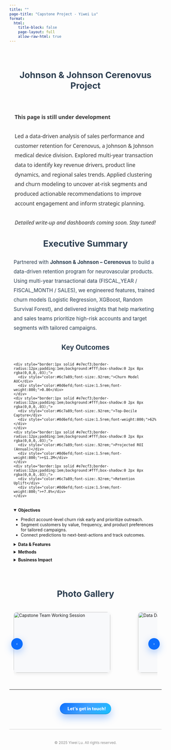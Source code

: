 ```yaml
---
title: ""
page-title: "Capstone Project - Yiwei Lu"
format:
  html:
    title-block: false
    page-layout: full
    allow-raw-html: true
---
```


<style>
.page-intro {
  max-width: 800px;
  margin: 4em auto 2em;
  font-size: 1.1rem;
  line-height: 1.8;
  color: #333;
  font-family: 'Segoe UI', system-ui, sans-serif;
  padding: 0 1em;
}
.section-title {
  text-align: center;
  font-size: 1.8rem;
  font-weight: 700;
  margin-top: 3em;
  margin-bottom: 1em;
  color: #2c3e50;
}

/* ===== Horizontal Photo Scroller ===== */
.photo-wrap {
  max-width: 1000px;
  margin: 1.2em auto 2.2em;
  padding: 0 1em;
  position: relative;
  overflow: visible;
}

.photo-track {
  display: flex;
  gap: 12px;
  overflow-x: auto;
  scroll-snap-type: x mandatory;
  scroll-behavior: smooth;
  padding-bottom: 10px;
  -webkit-overflow-scrolling: touch;
}
.photo-track::-webkit-scrollbar { height: 8px; }
.photo-track::-webkit-scrollbar-thumb { background: #c9d6f3; border-radius: 8px; }
.photo-track::-webkit-scrollbar-track { background: #f1f4fb; border-radius: 8px; }

.photo-item {
  flex: 0 0 auto;
  width: 320px;              /* 更大一些 */
  height: 200px;
  border-radius: 12px;
  overflow: hidden;
  box-shadow: 0 4px 12px rgba(0,0,0,.08);
  scroll-snap-align: start;
  background: #f8f9fb;
  position: relative;
  cursor: zoom-in;           /* 提示可放大 */
}
.photo-item img {
  width: 100%;
  height: 100%;
  object-fit: cover;
  display: block;
  transition: transform .25s ease, box-shadow .25s ease;
}
.photo-item:hover img { transform: scale(1.03); }

.photo-nav {
  position: absolute;
  top: 50%;
  transform: translateY(-50%);
  width: 38px;
  height: 38px;
  border: none;
  border-radius: 50%;
  background: #0d6efd;
  color: #fff;
  box-shadow: 0 8px 24px rgba(13,110,253,.35);
  display: inline-flex;
  align-items: center;
  justify-content: center;
  cursor: pointer;
  transition: filter .18s ease, transform .18s ease;
  z-index: 2;
}
.photo-nav:hover { filter: brightness(1.05); transform: translateY(-50%) scale(1.03); }
.photo-nav:active { transform: translateY(-50%) scale(.98); }
.photo-nav.prev { left: 6px; }
.photo-nav.next { right: 6px; }

/* Lightbox 大图预览 */
.lightbox {
  position: fixed; inset: 0;
  background: rgba(0,0,0,.86);
  display: none;
  align-items: center; justify-content: center;
  z-index: 1300;
}
.lightbox.show { display: flex; }
.lightbox img {
  max-width: 92vw; max-height: 90vh;
  border-radius: 12px;
  box-shadow: 0 12px 36px rgba(0,0,0,.5);
}
.lightbox .lb-close {
  position: fixed; top: 14px; right: 14px;
  width: 40px; height: 40px; border: 0; border-radius: 50%;
  background: rgba(255,255,255,.92);
  color: #111; font-size: 1.2rem; cursor: pointer;
}

@media (max-width: 520px){
  .photo-item { width: 220px; height: 150px; }
  .photo-nav { width: 34px; height: 34px; }
}
</style>

<div class="section-title">Johnson & Johnson Cerenovus Project</div>
<div class="page-intro">
  <strong>This page is still under development</strong><br><br>
  Led a data-driven analysis of sales performance and customer retention for Cerenovus, a Johnson &amp; Johnson medical device division. 
  Explored multi-year transaction data to identify key revenue drivers, product line dynamics, and regional sales trends. 
  Applied clustering and churn modeling to uncover at-risk segments and produced actionable recommendations 
  to improve account engagement and inform strategic planning. <br><br>
  <em>Detailed write-up and dashboards coming soon. Stay tuned!</em>
</div>

<!-- ===== Executive Summary Section ===== -->
<section id="jj-summary" style="max-width:1000px;margin:2em auto;padding:0 1em;">
  <h2 class="section-title" style="margin-top:0;">Executive Summary</h2>
  <p style="color:#2c3e50;line-height:1.85;font-size:1.05rem;">
    Partnered with <strong>Johnson &amp; Johnson – Cerenovus</strong> to build a data-driven retention program 
    for neurovascular products. Using multi-year transactional data (FISCAL_YEAR / FISCAL_MONTH / SALES), 
    we engineered features, trained churn models (Logistic Regression, XGBoost, Random Survival Forest), 
    and delivered insights that help marketing and sales teams prioritize high-risk accounts and target 
    segments with tailored campaigns.
  </p>

  <h3 class="section-title" style="font-size:1.4rem;margin-top:1.5em;">Key Outcomes</h3>
  <div style="display:grid;grid-template-columns:repeat(auto-fit,minmax(180px,1fr));gap:12px;margin-bottom:1.2em;">
    <div style="border:1px solid #e7ecf3;border-radius:12px;padding:1em;background:#fff;box-shadow:0 2px 8px rgba(0,0,0,.03);">
      <div style="color:#6c7a89;font-size:.92rem;">Churn Model AUC</div>
      <div style="color:#0d6efd;font-size:1.5rem;font-weight:800;">0.86</div>
    </div>
    <div style="border:1px solid #e7ecf3;border-radius:12px;padding:1em;background:#fff;box-shadow:0 2px 8px rgba(0,0,0,.03);">
      <div style="color:#6c7a89;font-size:.92rem;">Top-Decile Capture</div>
      <div style="color:#0d6efd;font-size:1.5rem;font-weight:800;">62%</div>
    </div>
    <div style="border:1px solid #e7ecf3;border-radius:12px;padding:1em;background:#fff;box-shadow:0 2px 8px rgba(0,0,0,.03);">
      <div style="color:#6c7a89;font-size:.92rem;">Projected ROI (Annual)</div>
      <div style="color:#0d6efd;font-size:1.5rem;font-weight:800;">+$1.2M</div>
    </div>
    <div style="border:1px solid #e7ecf3;border-radius:12px;padding:1em;background:#fff;box-shadow:0 2px 8px rgba(0,0,0,.03);">
      <div style="color:#6c7a89;font-size:.92rem;">Retention Uplift</div>
      <div style="color:#0d6efd;font-size:1.5rem;font-weight:800;">+7.8%</div>
    </div>
  </div>

  <details open style="margin:.6em 0;">
    <summary><strong>Objectives</strong></summary>
    <ul>
      <li>Predict account-level churn risk early and prioritize outreach.</li>
      <li>Segment customers by value, frequency, and product preferences for tailored campaigns.</li>
      <li>Connect predictions to next-best-actions and track outcomes.</li>
    </ul>
  </details>

  <details style="margin:.6em 0;">
    <summary><strong>Data &amp; Features</strong></summary>
    <ul>
      <li>Transactional tables: FISCAL_YEAR, FISCAL_MONTH, SALES, SKU/category, channel, region.</li>
      <li>Feature engineering: RFM, seasonality, product mix, pricing tiers, recency windows.</li>
      <li>Data quality: standardization, outlier handling, cross-source alignment.</li>
    </ul>
  </details>

  <details style="margin:.6em 0;">
    <summary><strong>Methods</strong></summary>
    <ul>
      <li>Models: Logistic Regression, XGBoost, Random Survival Forest.</li>
      <li>Evaluation: AUC/PR, C-index, cost curves under budget constraints.</li>
      <li>Clustering: K-Means (Premium Spenders, Low Engagement, Power Buyers).</li>
    </ul>
  </details>

  <details style="margin:.6em 0;">
    <summary><strong>Business Impact</strong></summary>
    <ul>
      <li>62% of churners captured in the top risk decile enables focused retention offers.</li>
      <li>Projected +$1.2M annual ROI from targeted campaigns.</li>
      <li>Provides a repeatable prediction → action → monitoring loop for continuous improvement.</li>
    </ul>
  </details>
</section>

<div class="section-title">Photo Gallery</div>

<div class="photo-wrap">
  <button class="photo-nav prev" type="button" aria-label="Previous" title="Previous">&#8249;</button>
  <div class="photo-track" id="photo-track">
<figure class="photo-item"><img src="/images/capstone1.jpeg"  alt="Capstone Team Working Session"></figure>
<figure class="photo-item"><img src="/images/JJ-cover.png"   alt="Data Dashboard Demo"></figure>
<figure class="photo-item"><img src="/images/capstone3.jpeg" alt="Presentation Day"></figure>
<figure class="photo-item"><img src="/images/capstone4.jpeg"  alt="More Work"></figure>
  </div>
  <button class="photo-nav next" type="button" aria-label="Next" title="Next">&#8250;</button>
</div>

<script>
(function(){
  const track = document.getElementById('photo-track');
  if (!track) return;

  function getStep() {
    const first = track.querySelector('.photo-item');
    if (!first) return 240;
    const style = getComputedStyle(track);
    const gap = parseFloat(style.columnGap || style.gap || 12);
    return first.getBoundingClientRect().width + gap;
  }

  const prev = document.querySelector('.photo-nav.prev');
  const next = document.querySelector('.photo-nav.next');
  prev && prev.addEventListener('click', ()=> track.scrollBy({ left: -getStep(), behavior: 'smooth' }));
  next && next.addEventListener('click', ()=> track.scrollBy({ left:  getStep(), behavior: 'smooth' }));

  // 键盘左右键也可滚动
  track.addEventListener('keydown', (e)=>{
    if (e.key === 'ArrowLeft')  { e.preventDefault(); track.scrollBy({left: -getStep(), behavior:'smooth'}); }
    if (e.key === 'ArrowRight') { e.preventDefault(); track.scrollBy({left:  getStep(), behavior:'smooth'}); }
  });
  track.tabIndex = 0; // 使其可获得焦点接收键盘事件

  // Lightbox 预览
  const lb = document.createElement('div');
  lb.className = 'lightbox';
  lb.innerHTML = '<button class="lb-close" aria-label="Close">×</button><img alt="Preview">';
  document.body.appendChild(lb);
  const lbImg = lb.querySelector('img');
  const lbClose = lb.querySelector('.lb-close');

  track.addEventListener('click', (e)=>{
    const img = e.target.closest('.photo-item img');
    if (!img) return;
    lbImg.src = img.currentSrc || img.src;
    lb.classList.add('show');
  });
  const closeLB = ()=> lb.classList.remove('show');
  lb.addEventListener('click', (e)=> { if (e.target === lb) closeLB(); });
  lbClose.addEventListener('click', closeLB);
  document.addEventListener('keydown', (e)=> { if (e.key === 'Escape') closeLB(); });
})();
</script>

---

<div class="connect-container" style="display:flex; flex-wrap:wrap; gap:1em; align-items:center;">

<!-- ① 按钮特效：CSS（不动其它样式） -->
<style>
  .cta-contact{
    display:inline-flex; align-items:center; gap:.6em;
    padding:.7em 1.25em; border-radius:999px;
    background:linear-gradient(135deg,#0d6efd 0%,#3ea1ff 50%,#17c0ff 100%);
    color:#fff; font-weight:800; letter-spacing:.2px; text-decoration:none;
    box-shadow:0 12px 26px rgba(13,110,253,.35), inset 0 -2px 0 rgba(0,0,0,.15);
    position:relative; overflow:hidden;
    transition:transform .16s ease, box-shadow .16s ease, filter .16s ease;
  }
  .cta-contact:hover{
    transform:translateY(-3px);
    box-shadow:0 18px 36px rgba(13,110,253,.45), 0 0 0 4px rgba(13,110,253,.12);
  }
  .cta-contact:active{ transform:translateY(0) scale(.98); }
  .cta-contact:focus-visible{
    outline:none;
    box-shadow:0 0 0 4px rgba(13,110,253,.35), 0 12px 26px rgba(13,110,253,.35);
  }
  .cta-contact i{ font-size:1.05rem; line-height:1; transition:transform .16s ease; }
  .cta-contact:hover i{ transform:translateX(2px); }

  /* 光带掠过 */
  .cta-contact .sheen{
    position:absolute; inset:0 auto 0 -150%;
    width:50%; transform:skewX(-20deg);
    background:linear-gradient(90deg,transparent 0,rgba(255,255,255,.25) 50%,transparent 100%);
    pointer-events:none;
  }
  .cta-contact:hover .sheen{ animation:sheen .9s ease; }
  @keyframes sheen{ to{ left:150%; } }

  /* 点击涟漪 */
  .cta-contact .ripple{
    position:absolute; border-radius:999px; pointer-events:none;
    transform:translate(-50%,-50%); width:0; height:0; opacity:.5;
    background:rgba(255,255,255,.35); animation:ripple .45s ease-out forwards;
  }
  @keyframes ripple{ to{ width:240px; height:240px; opacity:0; } }

  /* 容器仅用于居中，不遮挡版权文字 */
  .cta-wrap{ display:flex; justify-content:center; margin:1.2em 0 1em; width:100%; }
</style>

<!-- ② 居中弹窗 + 防止原页跳走：JS -->
<script>
  function openContactWin(e, a){
    e.preventDefault(); // 先拦截默认跳转（解决“弹窗+原页跳走”）

    // 小屏直接当前页打开
    if (window.matchMedia && window.matchMedia('(max-width:640px)').matches){
      window.location.href = a.href;
      return false;
    }

    // 用 outerWidth/outerHeight + screenX/screenY 居中，兼容多显示器与缩放
    const w = 780, h = 760;
    const sx = (window.screenX ?? window.screenLeft ?? 0);
    const sy = (window.screenY ?? window.screenTop ?? 0);
    const ow = (window.outerWidth  ?? window.innerWidth);
    const oh = (window.outerHeight ?? window.innerHeight);
    const left = Math.max(0, Math.round(sx + (ow - w)/2));
    const top  = Math.max(0, Math.round(sy + (oh - h)/2));
    const opts = `popup=1,width=${w},height=${h},left=${left},top=${top},resizable=yes,scrollbars=yes`;

    const win = window.open(a.href, 'contactWin', opts);
    if (win){
      try { win.focus(); } catch {}

      // 点击位置涟漪效果
      const rect = a.getBoundingClientRect();
      const r = document.createElement('span');
      r.className = 'ripple';
      r.style.left = (e.clientX - rect.left) + 'px';
      r.style.top  = (e.clientY - rect.top ) + 'px';
      a.appendChild(r);
      setTimeout(()=>r.remove(), 500);
    } else {
      // 被拦截则回退为同页跳转
      window.location.href = a.href;
    }
    return false;
  }
</script>

<!-- ③ 居中按钮（只改这里） -->
<div class="cta-wrap">
  <a href="/contact.html"
     class="cta-contact"
     aria-label="Open contact form"
     onclick="return openContactWin(event, this);">
    <i class="bi bi-chat-dots"></i>
    <span>Let’s get in touch!</span>
    <span class="sheen" aria-hidden="true"></span>
  </a>
</div>

</div>

<div aria-hidden="true" style="border-top: 1px solid #ccc; margin: 1.5em 0;"></div>

<p style="text-align: center; color: #888; font-size: 0.85em; margin-top: 3em;">
  © 2025 Yiwei Lu. All rights reserved.
</p>
